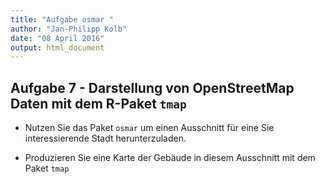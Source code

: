 ```yaml
---
title: "Aufgabe osmar "
author: "Jan-Philipp Kolb"
date: "08 April 2016"
output: html_document
---
```



## Aufgabe 7 - Darstellung von OpenStreetMap Daten mit dem R-Paket `tmap`

- Nutzen Sie das Paket `osmar` um einen Ausschnitt für eine Sie interessierende Stadt herunterzuladen.

- Produzieren Sie eine Karte der Gebäude in diesem Ausschnitt mit dem Paket `tmap`